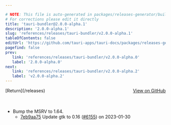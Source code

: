 ```yaml
---

# NOTE: This file is auto-generated in packages/releases-generator/build.ts
# For corrections please edit it directly
title: 'tauri-bundler@2.0.0-alpha.1'
description: '2.0.0-alpha.1'
slug: 'references/releases/tauri-bundler/v2.0.0-alpha.1'
tableOfContents: false
editUrl: 'https://github.com/tauri-apps/tauri-docs/packages/releases-generator/build.ts'
pagefind: false
prev:
   link: 'references/releases/tauri-bundler/v2.0.0-alpha.0'
   label: '2.0.0-alpha.0'
next:
   link: 'references/releases/tauri-bundler/v2.0.0-alpha.2'
   label: 'v2.0.0-alpha.2'
---
```


<div style="margin-bottom:3rem; display: flex; justify-content: space-between; align-items: center"><span>[Return](/releases)</span><span><a href="https://github.com/tauri-apps/tauri/releases/tag/tauri-bundler-v2.0.0-alpha.1">View on GitHub</a></span></div>

- Bump the MSRV to 1.64.
  - [7eb9aa75](https://www.github.com/tauri-apps/tauri/commit/7eb9aa75cfd6a3176d3f566fdda02d88aa529b0f) Update gtk to 0.16 ([#6155](https://www.github.com/tauri-apps/tauri/pull/6155)) on 2023-01-30


